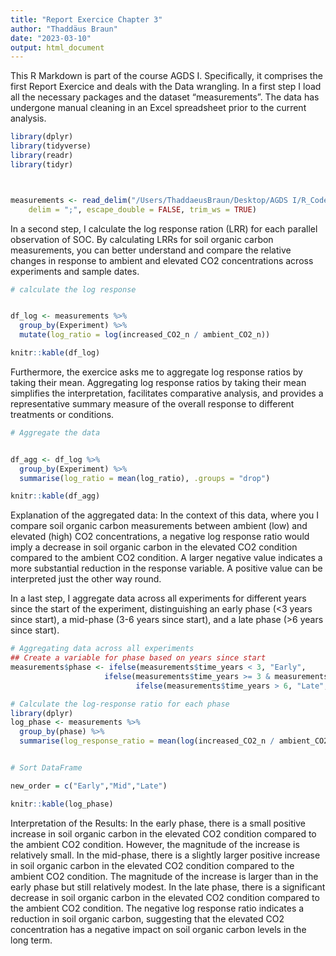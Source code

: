 ```yaml
---
title: "Report Exercice Chapter 3"
author: "Thaddäus Braun"
date: "2023-03-10"
output: html_document
---
```


This R Markdown is part of the course AGDS I. Specifically, it comprises the first Report Exercice and deals with the Data wrangling. 
In a first step I load all the necessary packages and the dataset "measurements". The data has undergone manual cleaning in an Excel spreadsheet prior to the current analysis.

```r
library(dplyr)
library(tidyverse)
library(readr)
library(tidyr)



measurements <- read_delim("/Users/ThaddaeusBraun/Desktop/AGDS I/R_Codes/AGDS_Report_Exercices/agds_report_thaddaeusbraun/Report_1_TB.csv", 
    delim = ";", escape_double = FALSE, trim_ws = TRUE)

```


In a second step, I calculate the log response ration (LRR) for each parallel observation of SOC. By calculating LRRs for soil organic carbon measurements, you can better understand and compare the relative changes in response to ambient and elevated CO2 concentrations across experiments and sample dates.  

```r

# calculate the log response


df_log <- measurements %>%
  group_by(Experiment) %>%
  mutate(log_ratio = log(increased_CO2_n / ambient_CO2_n))

knitr::kable(df_log)

```

Furthermore, the exercice asks me to aggregate log response ratios by taking their mean. Aggregating log response ratios by taking their mean simplifies the interpretation, facilitates comparative analysis, and provides a representative summary measure of the overall response to different treatments or conditions.

```r

# Aggregate the data


df_agg <- df_log %>%
  group_by(Experiment) %>%
  summarise(log_ratio = mean(log_ratio), .groups = "drop")

knitr::kable(df_agg)

```

Explanation of the aggregated data:
In the context of this data, where you I compare soil organic carbon measurements between ambient (low) and elevated (high) CO2 concentrations, a negative log response ratio would imply a decrease in soil organic carbon in the elevated CO2 condition compared to the ambient CO2 condition. A larger negative value indicates a more substantial reduction in the response variable. A positive value can be interpreted just the other way round.

In a last step, I aggregate data across all experiments for different years since the start of the experiment, distinguishing an early phase (<3 years since start), a mid-phase (3-6 years since start), and a late phase (>6 years since start).

```r

# Aggregating data across all experiments
## Create a variable for phase based on years since start
measurements$phase <- ifelse(measurements$time_years < 3, "Early",
                     ifelse(measurements$time_years >= 3 & measurements$time_years <= 6, "Mid",
                            ifelse(measurements$time_years > 6, "Late", NA)))

# Calculate the log-response ratio for each phase
library(dplyr)
log_phase <- measurements %>%
  group_by(phase) %>%
  summarise(log_response_ratio = mean(log(increased_CO2_n / ambient_CO2_n), na.rm = TRUE))


# Sort DataFrame

new_order = c("Early","Mid","Late")

knitr::kable(log_phase)


```

Interpretation of the Results: In the early phase, there is a small positive increase in soil organic carbon in the elevated CO2 condition compared to the ambient CO2 condition. However, the magnitude of the increase is relatively small. In the mid-phase, there is a slightly larger positive increase in soil organic carbon in the elevated CO2 condition compared to the ambient CO2 condition. The magnitude of the increase is larger than in the early phase but still relatively modest. In the late phase, there is a significant decrease in soil organic carbon in the elevated CO2 condition compared to the ambient CO2 condition. The negative log response ratio indicates a reduction in soil organic carbon, suggesting that the elevated CO2 concentration has a negative impact on soil organic carbon levels in the long term.


